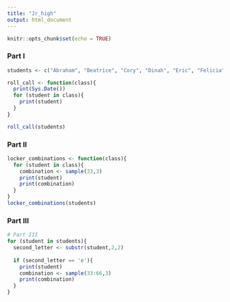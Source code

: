 ---
title: "Jr_high"
output: html_document
---

```{r setup, include=FALSE}
knitr::opts_chunk$set(echo = TRUE)
```

### Part I
```{r}
students <- c("Abraham", "Beatrice", "Cory", "Dinah", "Eric", "Felicia")

roll_call <- function(class){
  print(Sys.Date())
  for (student in class){
    print(student)
  }  
}

roll_call(students)
```

### Part II
```{r}
locker_combinations <- function(class){
  for (student in class){
    combination <- sample(33,3)
    print(student)
    print(combination)
  }
}
locker_combinations(students)
```
### Part III
```{r}
# Part III
for (student in students){
  second_letter <- substr(student,2,2)
  
  if (second_letter == 'e'){
    print(student)
    combination <- sample(33:66,3)
    print(combination)
  }
}
```
